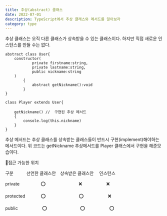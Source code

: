 ---
title: 추상(abstract) 클래스
date: 2022-07-01
description: TypeScript에서 추상 클래스와 메서드를 알아보자
category: type
---

추상 클래스는 오직 다른 클래스가 상속받을 수 있는 클래스이다.
하지만 직접 새로운 인스턴스를 만들 수는 없다.

```
abstract class User{
    constructor(
            private firstname:string,
            private lastname:string,
            public nickname:string
    )
        {
            abstract getNickname():void
        }
}

class Player extends User{

    getNickname() //  구현된 추상 메서드
    {
        console.log(this.nickname)
    }
}
```

추상 메서드는 추상 클래스를 상속받는 클래스들이 반드시 구현(implement)해야하는 메서드이다.
위 코드는 getNickname 추상메서드를 Player 클래스에서 구현을 해준모습이다.

📌접근 가능한 위치

구분　　　선언한 클래스안　상속받은 클래스안　 인스턴스

private 　 　　　 ⭕ 　　　　　　　 ❌ 　　　　　 ❌

protected 　　　 ⭕ 　　　　　　　 ⭕ 　　　　　 ❌

public 　　　　　 ⭕ 　　　　　　　 ⭕ 　　　　　 ⭕
